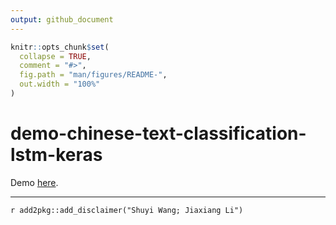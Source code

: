 ```yaml
---
output: github_document
---
```


<!-- README.md is generated from README.Rmd. Please edit that file -->

```r
knitr::opts_chunk$set(
  collapse = TRUE,
  comment = "#>",
  fig.path = "man/figures/README-",
  out.width = "100%"
)
```
# demo-chinese-text-classification-lstm-keras

<!-- badges: start -->
<!-- badges: end -->

Demo [here].

[here]: https://nbviewer.jupyter.org/urls/jiaxiangbu.github.io/demo-chinese-text-classification-lstm-keras/demo.ipynb


***

`r add2pkg::add_disclaimer("Shuyi Wang; Jiaxiang Li")`
